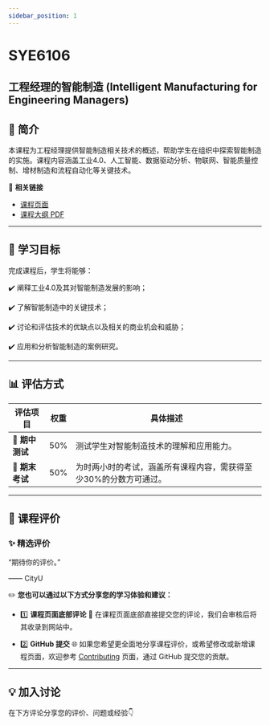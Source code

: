 ```yaml
---
sidebar_position: 1
---
```


# SYE6106
## 工程经理的智能制造 (Intelligent Manufacturing for Engineering Managers)

## **📘 简介**
本课程为工程经理提供智能制造相关技术的概述，帮助学生在组织中探索智能制造的实施。课程内容涵盖工业4.0、人工智能、数据驱动分析、物联网、智能质量控制、增材制造和流程自动化等关键技术。

🔗 **相关链接**
- [课程页面](https://www.cityu.edu.hk/catalogue/pg/202425/course/SYE6106.htm)
- [课程大纲 PDF](https://www.cityu.edu.hk/catalogue/pg/202425/course/SYE6106.pdf)

---

## **🎯 学习目标**

完成课程后，学生将能够：

✔️ 阐释工业4.0及其对智能制造发展的影响；

✔️ 了解智能制造中的关键技术；

✔️ 讨论和评估技术的优缺点以及相关的商业机会和威胁；

✔️ 应用和分析智能制造的案例研究。

---

## **📊 评估方式**

| **评估项目**         | **权重** | **具体描述**                                                                                       |
|---------------------|---------|---------------------------------------------------------------------------------------------------|
| **📂 期中测试**       | 50%      | 测试学生对智能制造技术的理解和应用能力。                                                             |
| **📝 期末考试**       | 50%      | 为时两小时的考试，涵盖所有课程内容，需获得至少30%的分数方可通过。                                          |

---

## **💬 课程评价**

### ✨ **精选评价**
<div className={commentStyles.commentBox}>
    <p className={commentStyles.commentText}>
        “期待你的评价。”
    </p>
    <p className={commentStyles.commentAuthor}>—— CityU</p>
</div>

✏️ **您也可以通过以下方式分享您的学习体验和建议：**

- 1️⃣ **课程页面底部评论**
💬 在课程页面底部直接提交您的评论，我们会审核后将其收录到网站中。

- 2️⃣ **GitHub 提交**
🌐 如果您希望更全面地分享课程评价，或希望修改或新增课程页面，欢迎参考 [Contributing](https://penjc.github.io/CityU/contributing) 页面，通过 GitHub 提交您的贡献。

---

## **💡 加入讨论**

在下方评论分享您的评价、问题或经验👇
<Utterances />